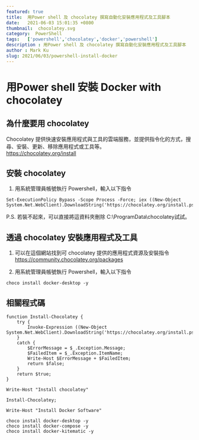 ```yaml
---
featured: true
title:  用Power shell 及 chocolatey 撰寫自動化安裝應用程式及工具腳本
date:   2021-06-03 15:01:35 +0800
thumbnail:  chocolatey.svg
category:  PowerShell
tags:   ['powershell','chocolatey','docker','powershell']
description : 用Power shell 及 chocolatey 撰寫自動化安裝應用程式及工具腳本
author : Mark Ku
slug: 2021/06/03/powershell-install-docker
---
```

# 用Power shell 安裝 Docker with chocolatey

## 為什麼要用 chocolatey
Chocolatey 提供快速安裝應用程式與工具的雲端服務，並提供指令化的方式，搜尋、安裝、更新、移除應用程式或工具等。<br/>
https://chocolatey.org/install

## 安裝 chocolatey
1. 用系統管理員帳號執行 Powershell，輸入以下指令

```
Set-ExecutionPolicy Bypass -Scope Process -Force; iex ((New-Object System.Net.WebClient).DownloadString('https://chocolatey.org/install.ps1'))  
```
P.S. 若裝不起來，可以直接將這資料夾刪除 C:\ProgramData\chocolatey試試。  

## 透過 chocolatey 安裝應用程式及工具
1. 可以在這個網站找到可 chocolatey 提供的應用程式資源及安裝指令 <br/>
https://community.chocolatey.org/packages

2. 用系統管理員帳號執行 Powershell，輸入以下指令

```
choco install docker-desktop -y
```

## 相關程式碼

```
function Install-Chocolatey {
    try {
        Invoke-Expression ((New-Object System.Net.WebClient).DownloadString('https://chocolatey.org/install.ps1'));
    }
    catch {
        $ErrorMessage = $_.Exception.Message;
        $FailedItem = $_.Exception.ItemName;
        Write-Host $ErrorMessage + $FailedItem;
        return $false;
    }
    return $true;
}

Write-Host "Install chocolatey"

Install-Chocolatey;

Write-Host "Install Docker Software"

choco install docker-desktop -y
choco install docker-compose -y
choco install docker-kitematic -y
```
